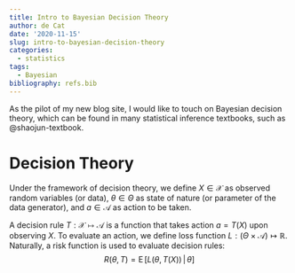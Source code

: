 ```yaml
---
title: Intro to Bayesian Decision Theory
author: de Cat
date: '2020-11-15'
slug: intro-to-bayesian-decision-theory
categories:
  - statistics
tags:
  - Bayesian
bibliography: refs.bib
---
```


As the pilot of my new blog site, I would like to touch on Bayesian decision theory, which can be found in many statistical inference textbooks, such as @shaojun-textbook.

# Decision Theory

Under the framework of decision theory, we define $X \in \mathcal{X}$ as observed random variables (or data), $\theta \in \Theta$ as state of nature (or parameter of the data generator), and $a \in \mathcal{A}$ as action to be taken.

A decision rule $T: \mathcal{X} \mapsto \mathcal{A}$ is a function that takes action $a = T(X)$ upon observing $X$. To evaluate an action, we define loss function $L: (\Theta \times \mathcal{A}) \mapsto \mathbb{R}$. Naturally, a risk function is used to evaluate decision rules:
$$R(\theta, T) = \operatorname{E}\left[L\left(\theta, T(X)\right)\, \Big\vert\, \theta\right]$$